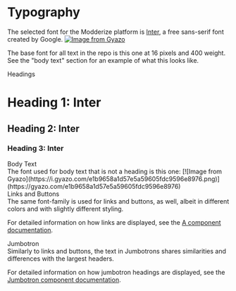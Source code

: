 
<Meta title="Modderize/Brand/Typography" />

<style>
	{`
    h1.styled, h2.styled, h3.styled {
      font-family: "Inter", sans-serif !important;
      border: 0 !important;
    }
    .subheading {
      --mediumdark: '#999999';
      font-weight: 700;
      font-size: 13px;
      color: #999;
      letter-spacing: 6px;
      line-height: 24px;
      text-transform: uppercase;
      margin-bottom: 12px;
      margin-top: 40px;
    }
  `}
</style>

# Typography

The selected font for the Modderize platform is [Inter](https://fonts.google.com/specimen/Inter), a free sans-serif font created by Google.
[![Image from Gyazo](https://i.gyazo.com/d16930b4c236552919a426a99354b177.gif)](https://gyazo.com/d16930b4c236552919a426a99354b177)

The base font for all text in the repo is this one at 16 pixels and 400 weight. See the "body text" section for an example of what this looks like.

<div className="subheading">Headings</div>
<H1 cls="styled">Heading 1: Inter</H1>
<H2 cls="styled">Heading 2: Inter</H2>
<H3 cls="styled">Heading 3: Inter</H3>

<div className="subheading">Body Text</div>
The font used for body text that is not a heading is this one: [![Image from Gyazo](https://i.gyazo.com/e1b9658a1d57e5a59605fdc9596e8976.png)](https://gyazo.com/e1b9658a1d57e5a59605fdc9596e8976)

<div className="subheading">Links and Buttons</div>
The same font-family is used for links and buttons, as well, albeit in different
colors and with slightly different styling.

For detailed information on how links are displayed, see the [A component documentation](/docs/modderize-a--docs).

<div className="subheading">Jumbotron</div>
Similarly to links and buttons, the text in Jumbotrons shares similarities and differences
with the largest headers.

For detailed information on how jumbotron headings are displayed, see the [Jumbotron component documentation](/docs/modderiz-a--docs).
